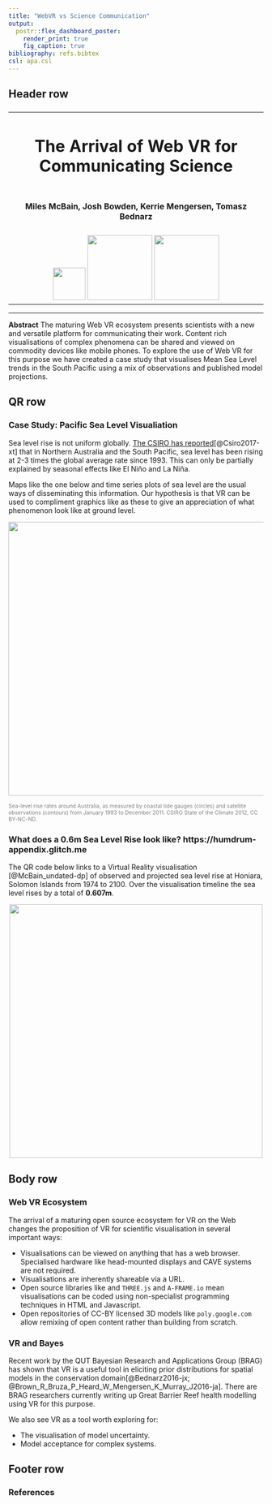 ```yaml
---
title: "WebVR vs Science Communication"
output: 
  postr::flex_dashboard_poster:
    render_print: true
    fig_caption: true
bibliography: refs.bibtex
csl: apa.csl
---
```



## Header row {data-height=8}

###

<table style="width:100%">
<tr>
  <td><center><h1>
  **The Arrival of Web VR for Communicating Science**
  </h1></center></td>
</tr>
<tr><td><center>
  <h4>**Miles McBain, Josh Bowden, Kerrie Mengersen, Tomasz Bednarz**</h4>
  </center></td>
</tr>
<tr>
  <td><center>
  <img src="resources/QUT.png" style="width:64px"></img>
  <img src="resources/acems-logo.jpg" style="width:128px"></img>
  <img src="resources/CSIROD61.png" style="width:128px"></img>
  </center></td>
</tr>
</table> 

<hr>

**Abstract** The maturing Web VR ecosystem presents scientists with a new and versatile platform for communicating their work. Content rich visualisations of complex phenomena can be shared and viewed on commodity devices like mobile phones. To explore the use of Web VR for this purpose we have created a case study that visualises Mean Sea Level trends in the South Pacific using a mix of observations and published model projections.  

## QR row {data-height=15}

### **Case Study: Pacific Sea Level Visualiation**
<p>
Sea level rise is not uniform globally. [The CSIRO has reported](https://www.csiro.au/en/Research/OandA/Areas/Assessing-our-climate/State-of-the-Climate-2016/Oceans-and-Cryosphere)[@Csiro2017-xt] that in Northern Australia and the South Pacific, sea level has been rising at 2-3 times the global average rate since 1993. This can only be partially explained by seasonal effects like El Niño and La Niña.

Maps like the one below and time series plots of sea level are the usual ways of disseminating this information. Our hypothesis is that VR can be used to compliment graphics like as these to give an appreciation of what phenomenon look like at ground level.

</p>
<p>
<center>
<img src="resources/sea_level_rise.png" style="width:540px"></img>
</center>
</p>
<p>
<div style="color: grey; font-size: 75%">Sea-level rise rates around Australia, as measured by coastal tide gauges (circles) and satellite observations (contours) from January 1993 to December 2011.  CSIRO State of the Climate 2012, CC BY-NC-ND.</div>
</p>

### **What does a 0.6m Sea Level Rise look like? https://humdrum-appendix.glitch.me **

The QR code below links to a Virtual Reality visualisation [@McBain_undated-dp] of observed and projected sea level rise at Honiara, Solomon Islands from 1974 to 2100. Over the visualisation timeline the sea level rises by a total of **0.607m**.

<center>
<img src="resources/null_islandQR.png" style="width:500px"></img>

</center>

## Body row {data-height=5}

### **Web VR Ecosystem**
The arrival of a maturing open source ecosystem for VR on the Web changes the proposition of VR for scientific visualisation in several important ways: 

* Visualisations can be viewed on anything that has a web browser. Specialised hardware like head-mounted displays and CAVE systems are not required.
* Visualisations are inherently shareable via a URL.
* Open source libraries like and `THREE.js` and `A-FRAME.io` mean visualisations can be coded using non-specialist programming techniques in HTML and Javascript. 
* Open repositories of CC-BY licensed 3D models like `poly.google.com` allow remixing of open content rather than building from scratch.

### **VR and Bayes**

Recent work by the QUT Bayesian Research and Applications Group (BRAG) has shown that VR is a useful tool in eliciting prior distributions for spatial models in the conservation domain[@Bednarz2016-jx; @Brown_R_Bruza_P_Heard_W_Mengersen_K_Murray_J2016-ja]. There are BRAG researchers currently writing up Great Barrier Reef health modelling using VR for this purpose.

We also see VR as a tool worth exploring for:

* The visualisation of model uncertainty. 
* Model acceptance for complex systems.

## Footer row {data-height=1} 

### References {data-width=50}



